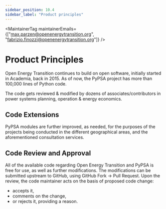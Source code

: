 ```yaml
---
sidebar_position: 10.4
sidebar_label: "Product principles"
---
```



<MaintainerTag maintainerEmails={["max.parzen@openenergytransition.org", "fabrizio.finozzi@openenergytransition.org"]} />

# Product Principles

<ControlledDocBanner />

Open Energy Transition continues to build on open software, initially started in Academia, back in 2015. As of now, the PyPSA project has  more than 100,000 lines of Python code.

The code gets reviewed & modified by dozens of associates/contributors in power systems planning, operation & energy economics.

## Code Extensions

PyPSA modules are further improved, as needed, for the purposes of the projects being conducted in the different geographical areas, and the aforementioned consultation services.

## Code Review and Approval

All of the available code regarding Open Energy Transition and PyPSA is free for use, as well as further modifications. The modifications can be submitted upstream to GitHub, using GitHub Fork -> Pull Request. Upon the review, the code maintainer acts on the basis of proposed code change:
- accepts it,
- comments on the change,
- or rejects it, providing a reason.
